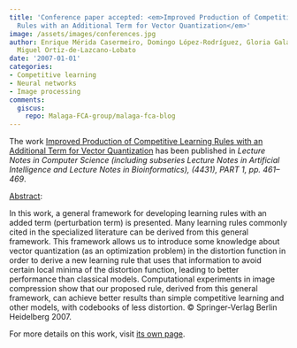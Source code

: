 ```yaml
---
title: 'Conference paper accepted: <em>Improved Production of Competitive Learning
  Rules with an Additional Term for Vector Quantization</em>'
image: /assets/images/conferences.jpg
author: Enrique Mérida Casermeiro, Domingo López-Rodríguez, Gloria Galán Marín, Juan
  Miguel Ortiz-de-Lazcano-Lobato
date: '2007-01-01'
categories:
- Competitive learning
- Neural networks
- Image processing
comments:
  giscus:
    repo: Malaga-FCA-group/malaga-fca-blog
---
```


The work <u>Improved Production of Competitive Learning Rules with an Additional Term for Vector Quantization</u> has been published in <em>Lecture Notes in Computer Science (including subseries Lecture Notes in Artificial Intelligence and Lecture Notes in Bioinformatics), (4431), PART 1, <em>pp. 461&ndash;469</em></em>.

<u>Abstract</u>:



In this work, a general framework for developing learning rules with an added term (perturbation term) is presented. Many learning rules commonly cited in the specialized literature can be derived from this general framework. This framework allows us to introduce some knowledge about vector quantization (as an optimization problem) in the distortion function in order to derive a new learning rule that uses that information to avoid certain local minima of the distortion function, leading to better performance than classical models. Computational experiments in image compression show that our proposed rule, derived from this general framework, can achieve better results than simple competitive learning and other models, with codebooks of less distortion. © Springer-Verlag Berlin Heidelberg 2007.




For more details on this work, visit <a href='/publications/conferences/2007-icannga2'>its own page</a>.
